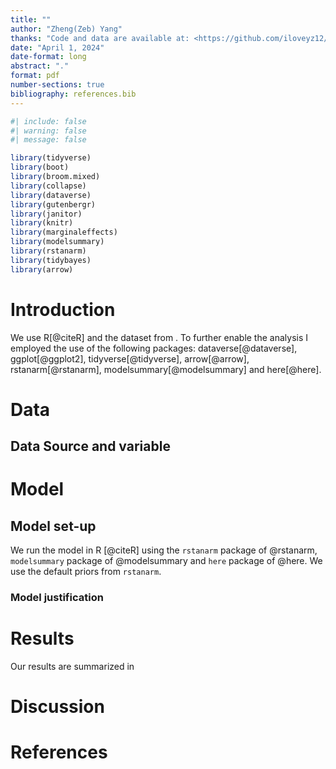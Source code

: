 ```yaml
---
title: ""
author: "Zheng(Zeb) Yang"
thanks: "Code and data are available at: <https://github.com/iloveyz12/NBAdefenceplay>. "
date: "April 1, 2024"
date-format: long
abstract: "."
format: pdf
number-sections: true
bibliography: references.bib
---
```


```r
#| include: false
#| warning: false
#| message: false

library(tidyverse)
library(boot)
library(broom.mixed)
library(collapse)
library(dataverse)
library(gutenbergr)
library(janitor)
library(knitr)
library(marginaleffects)
library(modelsummary)
library(rstanarm)
library(tidybayes)
library(arrow)
```


# Introduction


We use R[@citeR] and the dataset from . To further enable the analysis I employed the use of the following packages: dataverse[@dataverse], ggplot[@ggplot2], tidyverse[@tidyverse], arrow[@arrow], rstanarm[@rstanarm], modelsummary[@modelsummary] and here[@here].

# Data {#sec-data}



## Data Source and variable

# Model




## Model set-up




We run the model in R [@citeR] using the `rstanarm` package of @rstanarm, `modelsummary` package of @modelsummary and `here` package of @here. We use the default priors from `rstanarm`.


### Model justification




# Results

Our results are summarized in 

# Discussion






\newpage


# References



